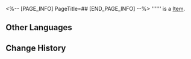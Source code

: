 <%-- [PAGE_INFO]
PageTitle=##
[END_PAGE_INFO] --%>
{{Item Infobox
|title       = 
|id          = 250515
|image       = Item .png
|type        = 
|invCategory = 
|rarity      = 4
|effect      = 
|description = 
}}
'''''' is a [[Item]].

==Other Languages==
{{Other Languages
|en   = 
|zhs  = 
|zht  = 
|ja   = 
|ko   = 
|es   = 
|fr   = 
|ru   = 
|th   = 
|vi   = 
|de   = 
|id   = 
|pt   = 
}}

==Change History==
{{Change History|2.0}}